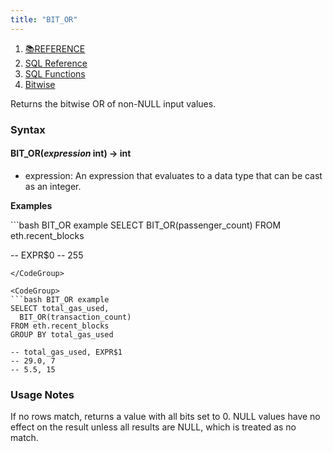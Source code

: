 ```yaml
---
title: "BIT_OR"
---
```


1. [📚REFERENCE](/reference)
2. [SQL Reference](/reference/sql-reference)
3. [SQL Functions](/reference/sql-reference/all-functions)
4. [Bitwise](/reference/sql-reference/all-functions/bitwise)

Returns the bitwise OR of non-NULL input values.

### Syntax

#### BIT\_OR(*expression* int) → int

* expression: An expression that evaluates to a data type that can be cast as an integer.

**Examples**

<CodeGroup>
  ```bash BIT_OR example
  SELECT BIT_OR(passenger_count)
  FROM eth.recent_blocks 
    
  -- EXPR$0
  -- 255
  ```
</CodeGroup>

<CodeGroup>
  ```bash BIT_OR example
  SELECT total_gas_used, 
    BIT_OR(transaction_count)
  FROM eth.recent_blocks 
  GROUP BY total_gas_used

  -- total_gas_used, EXPR$1
  -- 29.0, 7
  -- 5.5, 15
  ```
</CodeGroup>

### Usage Notes

If no rows match, returns a value with all bits set to 0. NULL values have no effect on the result unless all results are NULL, which is treated as no match.

